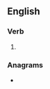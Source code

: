 ==English==

===Verb===
{{head|en|verb form}}

# {{en-third-person singular of|hurtle}}

===Anagrams===
* {{anagrams|en|a=ehlrstu|Hustler|Thurles|hurlest|hustler|sluther}}